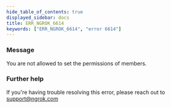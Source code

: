 ```yaml
---
hide_table_of_contents: true
displayed_sidebar: docs
title: ERR_NGROK_6614
keywords: ["ERR_NGROK_6614", "error 6614"]
---
```


### Message

You are not allowed to set the permissions of members.

### Further help

If you're having trouble resolving this error, please reach out to [support@ngrok.com](mailto:support@ngrok.com?subject=Help%20with%20ERR_NGROK_6614)
